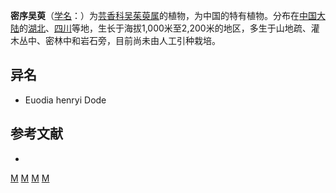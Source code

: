 {{Speciesbox 
| genus = Evodia
| species = henryi
| authority = Dode
}}
'''密序吴萸'''（[[学名|学名]]：{{lang|la|''Evodia henryi''}}）为[[芸香科|芸香科]][[吴茱萸属|吴茱萸属]]的植物，为中国的特有植物。分布在[[中国大陆|中国大陆]]的[[湖北|湖北]]、[[四川|四川]]等地，生长于海拔1,000米至2,200米的地区，多生于山地疏、灌木丛中、密林中和岩石旁，目前尚未由人工引种栽培。

== 异名 ==
* Euodia henryi Dode

== 参考文献 ==
<div class="references-small">
* {{cite web| url =http://www.bioinfo.cn/db05/KmzwSpecies.php?action=view&id=20183| title =密序吴萸| work =《中国高等植物数据库全库》| publisher =中国科学院微生物研究所| author =昆明植物研究所| accessdate =2009-02-25| deadurl =yes| archiveurl =https://web.archive.org/web/20160305101334/http://www.bioinfo.cn/db05/KmzwSpecies.php?action=view&id=20183| archivedate =2016-03-05}}
</div>

{{Taxonbar}}

[[Category:吴茱萸属|M]]
[[Category:中國特有植物|M]]
[[Category:湖北植物|M]]
[[Category:四川植物|M]]